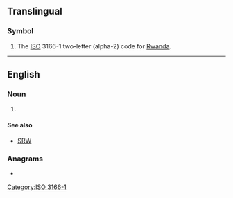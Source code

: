 {{also|rw|.rw}}
==Translingual==

===Symbol===
{{head|mul|symbol}}

# The [[ISO]] 3166-1 two-letter (alpha-2) code for [[Rwanda]].

[[Category:ISO 3166-1]]

----

==English==

===Noun===
{{en-noun}}

# {{lb|en|mathematics|probability}} {{initialism of|random walk|lang=en}}

====See also====
* [[SRW]]

===Anagrams===
* {{anagrams|en|WR}}